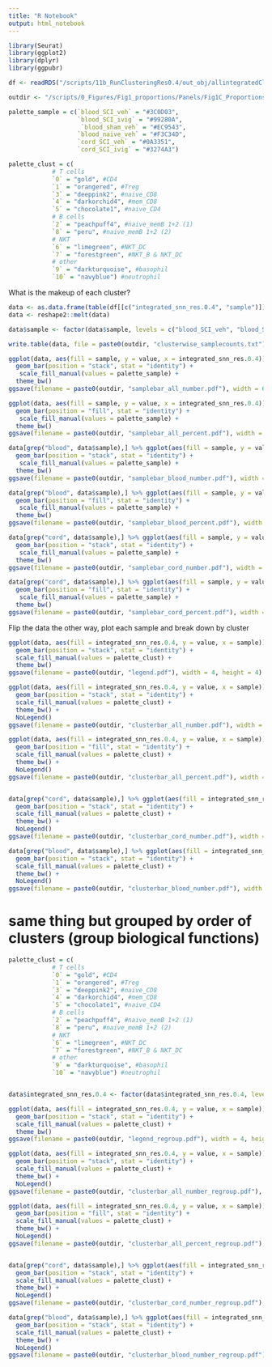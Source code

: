 ```yaml
---
title: "R Notebook"
output: html_notebook
---
```


```r
library(Seurat)
library(ggplot2)
library(dplyr)
library(ggpubr)
```


```r
df <- readRDS("/scripts/11b_RunClusteringRes0.4/out_obj/allintegratedClustered_Seurat2.RDS")

outdir <- "/scripts/0_Figures/Fig1_proportions/Panels/Fig1C_Proportions/outdir/"
```

```r
palette_sample = c(`blood_SCI_veh` = "#3C0D03",
                   `blood_SCI_ivig` = "#99280A",
                    `blood_sham_veh` = "#EC9543",
                   `blood_naive_veh` = "#F3C34D",
                   `cord_SCI_veh` = "#0A3351",
                   `cord_SCI_ivig` = "#3274A3")

palette_clust = c(
            # T cells
            `0` = "gold", #CD4
            `1` = "orangered", #Treg
            `3` = "deeppink2", #naive_CD8
            `4` = "darkorchid4", #mem_CD8
            `5` = "chocolate1", #naive_CD4
            # B cells
            `2` = "peachpuff4", #naive_memB 1+2 (1)
            `8` = "peru", #naive_memB 1+2 (2)
            # NKT
            `6` = "limegreen", #NKT_DC
            `7` = "forestgreen", #NKT_B & NKT_DC
            # other
            `9` = "darkturquoise", #basophil
            `10` = "navyblue") #neutrophil
```

What is the makeup of each cluster?

```r
data <- as.data.frame(table(df[[c("integrated_snn_res.0.4", "sample")]]))
data <- reshape2::melt(data)
```

```r
data$sample <- factor(data$sample, levels = c("blood_SCI_veh", "blood_SCI_ivig", "blood_sham_veh", "blood_naive_veh", "cord_SCI_veh", "cord_SCI_ivig"))

write.table(data, file = paste0(outdir, "clusterwise_samplecounts.txt"), sep = "\t", quote = FALSE, col.names = NA)

ggplot(data, aes(fill = sample, y = value, x = integrated_snn_res.0.4)) +
  geom_bar(position = "stack", stat = "identity") +
   scale_fill_manual(values = palette_sample) +
  theme_bw()
ggsave(filename = paste0(outdir, "samplebar_all_number.pdf"), width = 6, height = 3)

ggplot(data, aes(fill = sample, y = value, x = integrated_snn_res.0.4)) +
  geom_bar(position = "fill", stat = "identity") +
   scale_fill_manual(values = palette_sample) +
  theme_bw()
ggsave(filename = paste0(outdir, "samplebar_all_percent.pdf"), width = 6, height = 3)

data[grep("blood", data$sample),] %>% ggplot(aes(fill = sample, y = value, x = integrated_snn_res.0.4)) +
  geom_bar(position = "stack", stat = "identity") +
   scale_fill_manual(values = palette_sample) +
  theme_bw()
ggsave(filename = paste0(outdir, "samplebar_blood_number.pdf"), width = 6, height = 3)

data[grep("blood", data$sample),] %>% ggplot(aes(fill = sample, y = value, x = integrated_snn_res.0.4)) +
  geom_bar(position = "fill", stat = "identity") +
   scale_fill_manual(values = palette_sample) +
  theme_bw()
ggsave(filename = paste0(outdir, "samplebar_blood_percent.pdf"), width = 6, height = 3)

data[grep("cord", data$sample),] %>% ggplot(aes(fill = sample, y = value, x = integrated_snn_res.0.4)) +
  geom_bar(position = "stack", stat = "identity") +
   scale_fill_manual(values = palette_sample) +
  theme_bw()
ggsave(filename = paste0(outdir, "samplebar_cord_number.pdf"), width = 6, height = 3)

data[grep("cord", data$sample),] %>% ggplot(aes(fill = sample, y = value, x = integrated_snn_res.0.4)) +
  geom_bar(position = "fill", stat = "identity") +
   scale_fill_manual(values = palette_sample) +
  theme_bw()
ggsave(filename = paste0(outdir, "samplebar_cord_percent.pdf"), width = 6, height = 3)
```



Flip the data the other way, plot each sample and break down by cluster

```r
ggplot(data, aes(fill = integrated_snn_res.0.4, y = value, x = sample)) +
  geom_bar(position = "stack", stat = "identity") +
  scale_fill_manual(values = palette_clust) +
  theme_bw()
ggsave(filename = paste0(outdir, "legend.pdf"), width = 4, height = 4)

ggplot(data, aes(fill = integrated_snn_res.0.4, y = value, x = sample)) +
  geom_bar(position = "stack", stat = "identity") +
  scale_fill_manual(values = palette_clust) +
  theme_bw() + 
  NoLegend()
ggsave(filename = paste0(outdir, "clusterbar_all_number.pdf"), width = 4, height = 4)

ggplot(data, aes(fill = integrated_snn_res.0.4, y = value, x = sample)) +
  geom_bar(position = "fill", stat = "identity") +
  scale_fill_manual(values = palette_clust) +
  theme_bw() + 
  NoLegend()
ggsave(filename = paste0(outdir, "clusterbar_all_percent.pdf"), width = 4, height = 4)


data[grep("cord", data$sample),] %>% ggplot(aes(fill = integrated_snn_res.0.4, y = value, x = sample)) +
  geom_bar(position = "stack", stat = "identity") +
  scale_fill_manual(values = palette_clust) +
  theme_bw() + 
  NoLegend()
ggsave(filename = paste0(outdir, "clusterbar_cord_number.pdf"), width = 4, height = 4)

data[grep("blood", data$sample),] %>% ggplot(aes(fill = integrated_snn_res.0.4, y = value, x = sample)) +
  geom_bar(position = "stack", stat = "identity") +
  scale_fill_manual(values = palette_clust) +
  theme_bw() + 
  NoLegend()
ggsave(filename = paste0(outdir, "clusterbar_blood_number.pdf"), width = 4, height = 4)
```

# same thing but grouped by order of clusters (group biological functions)

```r
palette_clust = c(
            # T cells
            `0` = "gold", #CD4
            `1` = "orangered", #Treg
            `3` = "deeppink2", #naive_CD8
            `4` = "darkorchid4", #mem_CD8
            `5` = "chocolate1", #naive_CD4
            # B cells
            `2` = "peachpuff4", #naive_memB 1+2 (1)
            `8` = "peru", #naive_memB 1+2 (2)
            # NKT
            `6` = "limegreen", #NKT_DC
            `7` = "forestgreen", #NKT_B & NKT_DC
            # other
            `9` = "darkturquoise", #basophil
            `10` = "navyblue") #neutrophil


data$integrated_snn_res.0.4 <- factor(data$integrated_snn_res.0.4, levels = c(0, 1, 3, 4, 5, 2, 8, 6, 7, 9, 10)) #T cells (0, 1, 3, 4, 5), B cells (2, 8), NKT (6, 7), basophil (9), neutrophil (10)

ggplot(data, aes(fill = integrated_snn_res.0.4, y = value, x = sample)) +
  geom_bar(position = "stack", stat = "identity") +
  scale_fill_manual(values = palette_clust) +
  theme_bw()
ggsave(filename = paste0(outdir, "legend_regroup.pdf"), width = 4, height = 4)

ggplot(data, aes(fill = integrated_snn_res.0.4, y = value, x = sample)) +
  geom_bar(position = "stack", stat = "identity") +
  scale_fill_manual(values = palette_clust) +
  theme_bw() + 
  NoLegend()
ggsave(filename = paste0(outdir, "clusterbar_all_number_regroup.pdf"), width = 4, height = 4)

ggplot(data, aes(fill = integrated_snn_res.0.4, y = value, x = sample)) +
  geom_bar(position = "fill", stat = "identity") +
  scale_fill_manual(values = palette_clust) +
  theme_bw() + 
  NoLegend()
ggsave(filename = paste0(outdir, "clusterbar_all_percent_regroup.pdf"), width = 4, height = 4)


data[grep("cord", data$sample),] %>% ggplot(aes(fill = integrated_snn_res.0.4, y = value, x = sample)) +
  geom_bar(position = "stack", stat = "identity") +
  scale_fill_manual(values = palette_clust) +
  theme_bw() + 
  NoLegend()
ggsave(filename = paste0(outdir, "clusterbar_cord_number_regroup.pdf"), width = 4, height = 4)

data[grep("blood", data$sample),] %>% ggplot(aes(fill = integrated_snn_res.0.4, y = value, x = sample)) +
  geom_bar(position = "stack", stat = "identity") +
  scale_fill_manual(values = palette_clust) +
  theme_bw() + 
  NoLegend()
ggsave(filename = paste0(outdir, "clusterbar_blood_number_regroup.pdf"), width = 4, height = 4)
```

